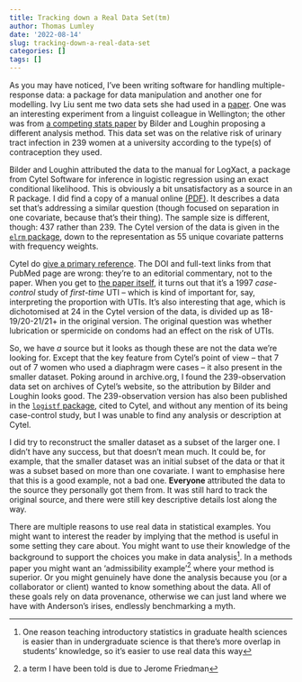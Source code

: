 ```yaml
---
title: Tracking down a Real Data Set(tm)
author: Thomas Lumley
date: '2022-08-14'
slug: tracking-down-a-real-data-set
categories: []
tags: []
---
```


As you may have noticed, I've been writing software for handling multiple-response data: a package for data manipulation and another one for modelling.  Ivy Liu sent me two data sets she had used in a [paper](https://onlinelibrary.wiley.com/doi/10.1002/bimj.200710395).  One was an interesting experiment from a linguist colleague in Wellington; the other was from [a competing stats paper](https://pubmed.ncbi.nlm.nih.gov/11890315/) by Bilder and Loughin proposing a different analysis method. This data set was on the relative risk of urinary tract infection in 239 women at a university according to the type(s) of contraception they used. 

Bilder and Loughin attributed the data to the manual for LogXact, a package from Cytel Software for inference in logistic regression using an exact conditional likelihood. This is obviously a bit unsatisfactory as a source in an R package. I did find a copy of a manual online [(PDF)](https://www.cytel.com/hubfs/0-library-0/pdfs/LX9-manual-12.2.11.pdf). It describes a data set that's addressing a similar question (though focused on separation in one covariate, because that's their thing). The sample size is different, though: 437 rather than 239. The Cytel version of the data is given in the [`elrm` package](https://rdrr.io/cran/elrm/man/utiDat.html), down to the representation as 55 unique covariate patterns with frequency weights.

Cytel do [give a primary reference](https://pubmed.ncbi.nlm.nih.gov/9345662/). The DOI and full-text links from that PubMed page are wrong: they're to an editorial commentary, not to the paper. When you get to [the paper itself](https://journals.lww.com/epidem/Abstract/1997/10000/Condom_Use_and_First_Time_Urinary_Tract_Infection.8.aspx), it turns out that it's a 1997 *case-control* study of *first-time* UTI -- which is kind of important for, say, interpreting the proportion with UTIs. It's also interesting that age, which is dichotomised at 24 in the Cytel version of the data, is divided up as 18-19/20-21/21+ in the original version.  The original question was whether lubrication or spermicide on condoms had an effect on the risk of UTIs.

So, we have *a* source but it looks as though these are not the data we're looking for. Except that the key feature from Cytel's point of view -- that 7 out of 7 women who used a diaphragm were cases -- it also present in the smaller dataset.  Poking around in archive.org, I found the 239-observation data set on archives of Cytel's website, so the attribution by Bilder and Loughin looks good.  The 239-observation version has also been published in the [`logistf` package](https://rdrr.io/cran/logistf/man/sex2.html), cited to Cytel, and without any mention of its being case-control study, but I was unable to find any analysis or description at Cytel.

I did try to reconstruct the smaller dataset as a subset of the larger one. I didn't have any success, but that doesn't mean much. It could be, for example, that the smaller dataset was an initial subset of the data or that it was a subset based on more than one covariate. I want to emphasise here that this is a good example, not a bad one. **Everyone** attributed the data to the source they personally got them from. It was still hard to track the original source, and there were still key descriptive details lost along the way. 

There are multiple reasons to use real data in statistical examples. You might want to interest the reader by implying that the method is useful in some setting they care about.  You might want to use their knowledge of the background to support the choices you make in data analysis^[One reason teaching introductory statistics in graduate health sciences is easier than in undergraduate science is that there's more overlap in students' knowledge, so it's easier to use real data this way]. In a methods paper you might want an 'admissibility example'^[a term I have been told is due to Jerome Friedman] where your method is superior. Or you might genuinely have done the analysis because you (or a collaborator or client) wanted to know something about the data. All of these goals rely on data provenance, otherwise we can just land where we have with Anderson's irises, endlessly benchmarking a myth.